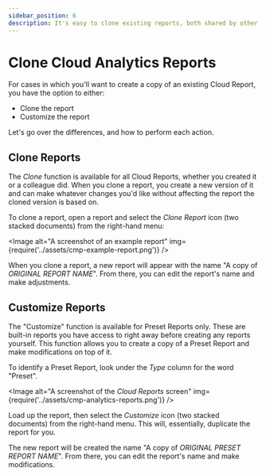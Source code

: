 ```yaml
---
sidebar_position: 6
description: It's easy to clone existing reports, both shared by other users or provided by DoiT International
---
```


# Clone Cloud Analytics Reports

For cases in which you'll want to create a copy of an existing Cloud Report, you have the option to either:

- Clone the report
- Customize the report

Let's go over the differences, and how to perform each action.

## Clone Reports

The _Clone_ function is available for all Cloud Reports, whether you created it or a colleague did. When you clone a report, you create a new version of it and can make whatever changes you'd like without affecting the report the cloned version is based on.

To clone a report, open a report and select the _Clone Report_ icon (two stacked documents) from the right-hand menu:


<Image
  alt="A screenshot of an example report"
  img={require('../assets/cmp-example-report.png')}
/>

When you clone a report, a new report will appear with the name "A copy of
_ORIGINAL REPORT NAME_". From there, you can edit the report's name and
make adjustments.

## Customize Reports

The "Customize" function is available for Preset Reports only. These are built-in reports you have access to right away before creating any reports yourself. This function allows you to create a copy of a Preset Report and make modifications on top of it.

To identify a Preset Report, look under the _Type_ column for the word "Preset".

<Image
  alt="A screenshot of the _Cloud Reports_ screen"
  img={require('../assets/cmp-analytics-reports.png')}
/>

Load up the report, then select the _Customize_ icon (two stacked documents) from the right-hand menu. This will, essentially, duplicate the report for you.

The new report will be created the name "A copy of _ORIGINAL PRESET REPORT NAME_". From there, you can edit the report's name and make modifications.
